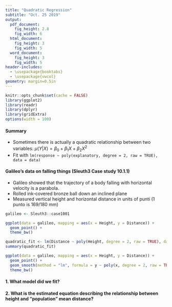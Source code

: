 ```yaml
---
title: "Quadratic Regression"
subtitle: "Oct. 25 2019"
output:
  pdf_document:
    fig_height: 2.8
    fig_width: 6
  html_document:
    fig_height: 3
    fig_width: 5
  word_document:
    fig_height: 3
    fig_width: 5
header-includes:
  - \usepackage{booktabs}
  - \usepackage{vwcol}
geometry: margin=0.5in
---
```


```r
knitr::opts_chunk$set(cache = FALSE)
library(ggplot2)
library(readr)
library(dplyr)
library(gridExtra)
options(width = 100)
```

#### Summary

 * Sometimes there is actually a quadratic relationship between two variables: $\mu(Y | X) = \beta_0 + \beta_1 X + \beta_2 X^2$
 * Fit with `lm(response ~ poly(explanatory, degree = 2, raw = TRUE), data = data)`

#### Galileo's data on falling things (Sleuth3 Case study 10.1.1)

 * Galileo showed that the trajectory of a body falling with horizontal velocity is a parabola.
 * Rolled ink-covered bronze ball down an inclined plane
 * Measured vertical height and horizontal distance in units of punti (1 punto is 169/180 mm)

\includegraphics{sleuth3_display_10_1.png}

```r
galileo <- Sleuth3::case1001
```

```r
ggplot(data = galileo, mapping = aes(x = Height, y = Distance)) +
  geom_point() +
  theme_bw()
```

\newpage

```r
quadratic_fit <- lm(Distance ~ poly(Height, degree = 2, raw = TRUE), data = galileo)
summary(quadratic_fit)
```

```r
ggplot(data = galileo, mapping = aes(x = Height, y = Distance)) +
  geom_point() +
  geom_smooth(method = "lm", formula = y ~ poly(x, degree = 2, raw = TRUE), se = FALSE) +
  theme_bw()
```

#### 1. What model did we fit?

\vspace{2cm}

#### 2. What is the estimated equation describing the relationship between height and "population" mean distance?

